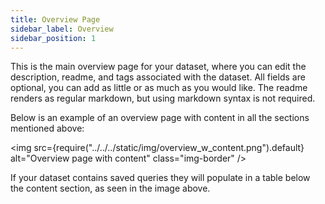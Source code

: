 ```yaml
---
title: Overview Page
sidebar_label: Overview
sidebar_position: 1
---
```


This is the main overview page for your dataset, where you can edit the description, readme, and tags associated with the dataset. All fields are optional, you can add as little or as much as you would like.
The readme renders as regular markdown, but using markdown syntax is not required.

Below is an example of an overview page with content in all the sections mentioned above:

<img
  src={require("../../../static/img/overview_w_content.png").default}
  alt="Overview page with content"
  class="img-border"
/>

If your dataset contains saved queries they will populate in a table below the content
section, as seen in the image above.
